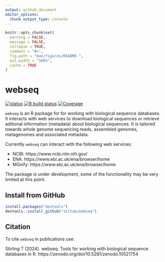 ```yaml
---
output: github_document
editor_options: 
  chunk_output_type: console
---
```

<!-- README.md is generated from README.Rmd. Please edit that file -->

```r
knitr::opts_chunk$set(
  warning = FALSE, 
  message = FALSE,
  collapse = TRUE,
  comment = "#>",
  fig.path = "man/figures/README-",
  out.width = "100%",
  cache = TRUE
)
```
# webseq

<!-- badges: start -->

[![status](https://www.repostatus.org/badges/latest/active.svg)](https://www.repostatus.org/#active)
[![R build status](https://github.com/stitam/webseq/workflows/R-CMD-check/badge.svg)](https://github.com/stitam/webseq/actions)
[![Coverage](https://codecov.io/github/stitam/webseq/coverage.svg?branch=master)](https://codecov.io/gh/stitam/webseq/branch/master) 

`webseq` is an R package for for working with biological sequence databases. It interacts with web services to download biological sequences or retrieve aditional information (metadata) about biological sequences. It is tailored towards whole genome sequencing reads, assembled genomes, metagenomes and associated metadata. 

Currently `webseq` can interact with the following web services:

* NCBI: https://www.ncbi.nlm.nih.gov/
* ENA: https://www.ebi.ac.uk/ena/browser/home
* MGnify: https://www.ebi.ac.uk/ena/browser/home

The package is under development, some of the functionality may be very limited at this point.

## Install from GitHub

```r
install.packages("devtools")
devtools::install_github("stitam/webseq")
```

## Citation

To cite `webseq` in publications use:

Stirling T (2024). webseq:  Tools for working with biological sequence databases in R. https://zenodo.org/doi/10.5281/zenodo.10521754

